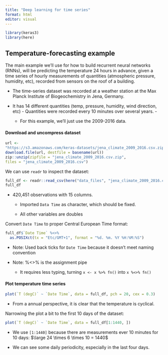 ```yaml
---
title: "Deep learning for time series"
format: html
editor: visual
---
```


```r
library(keras3)
library(here)
```

## Temperature-forecasting example

The main example we'll use for how to build recurrent neural networks (RNNs), will be predicting the temperature 24 hours in advance, given a time series of hourly measurements of quantities (atmospheric pressure, humidity, etc), recorded from sensors on the roof of a building.

-   The time-series dataset was recorded at a weather station at the Max Planck Institute of Biogeochemistry in Jena, Germany.

-   It has 14 different quantities (temp, pressure, humidity, wind direction, etc) - Quantities were recorded every 10 minutes over several years. -

    -   For this example, we'll just use the 2009-2016 data.

#### Download and uncompress dataset

```r
url <-
"https://s3.amazonaws.com/keras-datasets/jena_climate_2009_2016.csv.zip"
download.file(url, destfile = basename(url))
zip::unzip(zipfile = "jena_climate_2009_2016.csv.zip",
files = "jena_climate_2009_2016.csv")
```

We can use `readr` to inspect the dataset:

```r
full_df <- readr::read_csv(here("data_files", "jena_climate_2009_2016.csv"))
full_df
```

-   420,451 observations with 15 columns.

    -   Imported `Data Time` as character, which should be fixed.

    -   All other variables are doubles

Convert `Date Time` to proper Central European Time format:

```r
full_df$`Date Time` %<>%
  as.POSIXct(tx = "Etc/GMT+1", format = "%d. %m. %Y %H:%M:%S")
```

-   Note: Used back ticks for `Date Time` because it doesn't meet naming convention

-   Note: %\<\>% is the assignment pipe

    -   It requires less typing, turning `x <- x %>% fn()` into `x %<>% fn()`

#### Plot temperature time series

```r
plot(`T (degC)` ~ `Date Time`, data = full_df, pch = 20, cex = 0.3)
```

-   From a annual perspective, it is clear that the temperature is cyclical.

Narrowing the plot a bit to the first 10 days of the dataset:

```r
plot(`T (degC)` ~ `Date Time`, data = full_df[1:1440, ])
```

-   We use `[1:1440]` because there are measurements ever 10 minutes for 10 days: $\large 24 \times 6 \times 10 = 1440$

-   We can see some daily periodicity, especially in the last four days.

